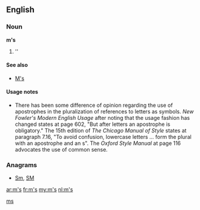 {{also|Appendix:Variations of "ms"}}
==English==

===Noun===
'''m's'''

# ''{{plural of|[[m]]}}

====See also====
* [[M's]]

====Usage notes====
* There has been some difference of opinion regarding the use of apostrophes in the pluralization of references to letters as symbols.  ''New Fowler's Modern English Usage'' after noting that the usage fashion has changed states at page 602, "But after letters an apostrophe is obligatory."    The 15th edition of ''The Chicago Manual of Style'' states at paragraph 7.16, "To avoid confusion, lowercase letters ... form the plural with an apostrophe and an s".  The ''Oxford Style Manual'' at page 116 advocates the use of common sense.

===Anagrams===
* [[Sm#English|Sm]], [[SM#English|SM]]

[[Category:English terms spelled with '|ms]]

[[ar:m's]]
[[fr:m's]]
[[my:m's]]
[[nl:m's]]